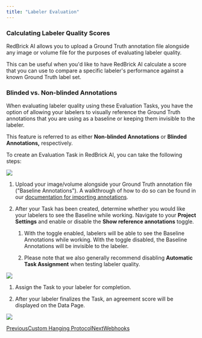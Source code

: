 ```yaml
---
title: "Labeler Evaluation"
---
```


### Calculating Labeler Quality Scores

RedBrick AI allows you to upload a Ground Truth annotation file alongside any image or volume file for the purposes of evaluating labeler quality.

This can be useful when you'd like to have RedBrick AI calculate a score that you can use to compare a specific labeler's performance against a known Ground Truth label set.

### Blinded vs. Non-blinded Annotations

When evaluating labeler quality using these Evaluation Tasks, you have the option of allowing your labelers to visually reference the Ground Truth annotations that you are using as a baseline or keeping them invisible to the labeler.

This feature is referred to as either **Non-blinded Annotations** or **Blinded Annotations,** respectively.

To create an Evaluation Task in RedBrick AI, you can take the following steps:

<Frame caption="Sample Flow">
  <img src="/images/project-settings-and-configuration/files%2Fv0%2Fb%2Fgitbook-x-prod.appspot.com%2Fo%2Fspaces%252F-MKt1BePyOQuVTnMGssE%252Fuploads%252FU1mNnD3yOknt2hVqoDJp%252Fimage.png" />
</Frame>

1. Upload your image/volume alongside your Ground Truth annotation file ("Baseline Annotations"). A walkthrough of how to do so can be found in our [documentation for importing annotations](/python-sdk/sdk-overview/importing-data-and-annotations#import-annotations).

2. After your Task has been created, determine whether you would like your labelers to see the Baseline while working. Navigate to your **Project Settings** and enable or disable the **Show reference annotations** toggle.

   1. With the toggle enabled, labelers will be able to see the Baseline Annotations while working. With the toggle disabled, the Baseline Annotations will be invisible to the labeler.

   2. Please note that we also generally recommend disabling **Automatic Task Assignment** when testing labeler quality.

<Frame caption="Relevant toggles in Project Settings">
  <img src="/images/project-settings-and-configuration/files%2Fv0%2Fb%2Fgitbook-x-prod.appspot.com%2Fo%2Fspaces%252F-MKt1BePyOQuVTnMGssE%252Fuploads%252F8t1Wbp77Pl4dx9DOMoUl%252Fimage.png" />
</Frame>

1. Assign the Task to your labeler for completion.

2. After your labeler finalizes the Task, an agreement score will be displayed on the Data Page.

<Frame caption="A completed Evaluation Task and score">
  <img src="/images/project-settings-and-configuration/files%2Fv0%2Fb%2Fgitbook-x-prod.appspot.com%2Fo%2Fspaces%252F-MKt1BePyOQuVTnMGssE%252Fuploads%252FtdQvQnJQ1FdnBfxNturE%252Fimage.png" />
</Frame>

[PreviousCustom Hanging Protocol](/project-settings-and-configuration/custom-hanging-protocol)[NextWebhooks](/project-settings-and-configuration/webhooks)
